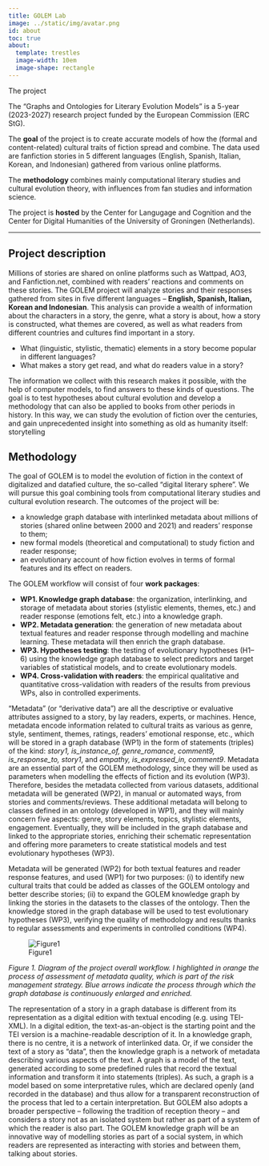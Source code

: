 ```yaml
---
title: GOLEM Lab
image: ../static/img/avatar.png
id: about
toc: true
about:
  template: trestles
  image-width: 10em
  image-shape: rectangle
---
```


<div class="habout">The project</div>
The "Graphs and Ontologies for Literary Evolution Models" is a 5-year (2023-2027) research project funded by the European Commission (ERC StG).

The **goal** of the project is to create accurate models of how the (formal and content-related) cultural traits of fiction spread and combine. The data used are fanfiction stories in 5 different languages (English, Spanish, Italian, Korean, and Indonesian) gathered from various online platforms.

The **methodology** combines mainly computational literary studies and cultural evolution theory, with influences from fan studies and information science.

The project is **hosted** by the Center for Langugage and Cognition and the Center for Digital Humanities of the University of Groningen (Netherlands).

***

## Project description

Millions of stories are shared on online platforms such as Wattpad, AO3, and Fanfiction.net, combined with readers' reactions and comments on these stories. The GOLEM project will analyze stories and their responses gathered from sites in five different languages – **English, Spanish, Italian, Korean and Indonesian**. This analysis can provide a wealth of information about the characters in a story, the genre, what a story is about, how a story is constructed, what themes are covered, as well as what readers from different countries and cultures find important in a story.

- What (linguistic, stylistic, thematic) elements in a story become popular in different languages?
- What makes a story get read, and what do readers value in a story?

The information we collect with this research makes it possible, with the help of computer models, to find answers to these kinds of questions. The goal is to test hypotheses about cultural evolution and develop a methodology that can also be applied to books from other periods in history. In this way, we can study the evolution of fiction over the centuries, and gain unprecedented insight into something as old as humanity itself: storytelling

## Methodology

The goal of GOLEM is to model the evolution of fiction in the context of digitalized and datafied culture, the so-called "digital literary sphere". We will pursue this goal combining tools from computational literary studies and cultural evolution research. The outcomes of the project will be:

- a knowledge graph database with interlinked metadata about millions of stories (shared online between 2000 and 2021) and readers’ response to them;
- new formal models (theoretical and computational) to study fiction and reader response;
- an evolutionary account of how fiction evolves in terms of formal features and its effect on readers.

The GOLEM workflow will consist of four **work packages**:

- **WP1. Knowledge graph database**: the organization, interlinking, and storage of metadata about stories (stylistic elements, themes, etc.) and reader response (emotions felt, etc.) into a knowledge graph.
- **WP2. Metadata generation**: the generation of new metadata about textual features and reader response through modelling and machine learning. These metadata will then enrich the graph database.
- **WP3. Hypotheses testing**: the testing of evolutionary hypotheses (H1–6) using the knowledge graph database to select predictors and target variables of statistical models, and to create evolutionary models.
- **WP4. Cross-validation with readers**: the empirical qualitative and quantitative cross-validation with readers of the results from previous WPs, also in controlled experiments. 

“Metadata” (or "derivative data") are all the descriptive or evaluative attributes assigned to a story, by lay readers, experts, or machines. Hence, metadata encode information related to cultural traits as various as genre, style, sentiment, themes, ratings, readers’ emotional response, etc., which will be stored in a graph database (WP1) in the form of statements (triples) of the kind: *story1, is_instance_of, genre_romance*, *comment9, is_response_to, story1*, and *empathy, is_expressed_in, comment9*. Metadata are an essential part of the GOLEM methodology, since they will be used as parameters when modelling the effects of fiction and its evolution (WP3). Therefore, besides the metadata collected from various datasets, additional metadata will be generated (WP2), in manual or automated ways, from stories and comments/reviews. These additional metadata will belong to classes defined in an ontology (developed in WP1), and they will mainly concern five aspects: genre, story elements, topics, stylistic elements, engagement. Eventually, they will be included in the graph database and linked to the appropriate stories, enriching their schematic representation and offering more parameters to create statistical models and test evolutionary hypotheses (WP3).

Metadata will be generated (WP2) for both textual features and reader response features, and used (WP1) for two purposes: (i) to identify new cultural traits that could be added as classes of the GOLEM ontology and better describe stories; (ii) to expand the GOLEM knowledge graph by linking the stories in the datasets to the classes of the ontology. Then the knowledge stored in the graph database will be used to test evolutionary hypotheses (WP3), verifying the quality of methodology and results thanks to regular assessments and experiments in controlled conditions (WP4).

![Figure1](../static/img/fig1.png)

*Figure 1. Diagram of the project overall workflow. I highlighted in orange the process of assessment of metadata quality, which is part of the risk management strategy. Blue arrows indicate the process through which the graph database is continuously enlarged and enriched.* 

The representation of a story in a graph database is different from its representation as a digital edition with textual encoding (e.g. using TEI-XML). In a digital edition, the text-as-an-object is the starting point and the TEI version is a machine-readable description of it. In a knowledge graph, there is no centre, it is a network of interlinked data. Or, if we consider the text of a story as “data”, then the knowledge graph is a network of metadata describing various aspects of the text. A graph is a model of the text, generated according to some predefined rules that record the textual information and transform it into statements (triples). As such, a graph is a model based on some interpretative rules, which are declared openly (and recorded in the database) and thus allow for a transparent reconstruction of the process that led to a certain interpretation. But GOLEM also adopts a broader perspective – following the tradition of reception theory – and considers a story not as an isolated system but rather as part of a system of which the reader is also part. The GOLEM knowledge graph will be an innovative way of modelling stories as part of a social system, in which readers are represented as interacting with stories and between them, talking about stories.
